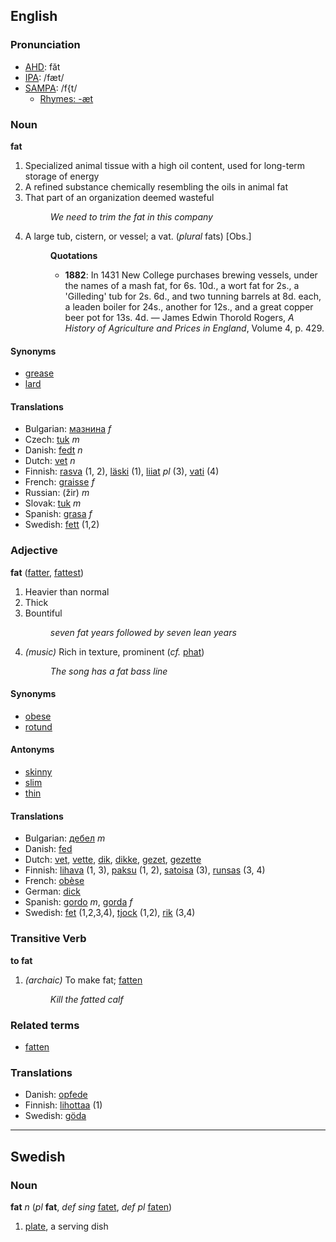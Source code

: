 ==English==

===Pronunciation===
*[[w:AHD|AHD]]: făt
*[[w:IPA|IPA]]: /fæt/
*[[w:SAMPA|SAMPA]]: /f{t/
**[[Rhymes:English:-æt|Rhymes: -æt]]

=== Noun ===
'''fat'''

# Specialized animal tissue with a high oil content, used for long-term storage of energy
# A refined substance chemically resembling the oils in animal fat
# That part of an organization deemed wasteful
#: ''We need to trim the fat in this company''
# A large tub, cistern, or vessel; a vat. (''plural'' fats) [Obs.]
#:'''Quotations'''
#:*'''1882''': In 1431 New College purchases brewing vessels, under the names of a mash fat, for 6s. 10d., a wort fat for 2s., a 'Gilleding' tub for 2s. 6d., and two tunning barrels at 8d. each, a leaden boiler for 24s., another for 12s., and a great copper beer pot for 13s. 4d. &mdash; James Edwin Thorold Rogers, ''A History of Agriculture and Prices in England'', Volume 4, p. 429.

==== Synonyms ====
*[[grease]]
*[[lard]]

==== Translations ====
*Bulgarian: [[мазнина]] ''f''
*Czech: [[tuk]]  ''m''
* Danish: [[fedt]] ''n''
*Dutch: [[vet]] ''n''
*Finnish: [[rasva]] (1, 2), [[läski]] (1), [[liiat]] ''pl'' (3), [[vati#Finnish|vati]] (4)
*French: [[graisse]] ''f''
*Russian: [[]] (žir) ''m''
*Slovak: [[tuk]]  ''m''
*Spanish: [[grasa]] ''f''
*Swedish: [[fett]] (1,2)

=== Adjective ===
'''fat''' ([[fatter]], [[fattest]])

# Heavier than normal
# Thick
# Bountiful
#: ''seven fat years followed by seven lean years''
# ''(music)'' Rich in texture, prominent (''cf.'' [[phat]])
#: ''The song has a fat bass line''

==== Synonyms ====
*[[obese]]
*[[rotund]]

==== Antonyms ====
*[[skinny]]
*[[slim]]
*[[thin]]

==== Translations ====
*Bulgarian: [[дебел]] ''m''
*Danish: [[fed]]
*Dutch: [[vet]], [[vette]], [[dik]], [[dikke]], [[gezet]], [[gezette]]
*Finnish: [[lihava]] (1, 3), [[paksu]] (1, 2), [[satoisa]] (3), [[runsas]] (3, 4)
*French: [[obèse]]
*German: [[dick]]
*Spanish: [[gordo]] ''m'', [[gorda]] ''f''
*Swedish: [[fet]] (1,2,3,4), [[tjock]] (1,2), [[rik]] (3,4)

=== Transitive Verb===
'''to fat'''

# ''(archaic)'' To make fat; [[fatten]]
#: ''Kill the fatted calf''

=== Related terms ===
*[[fatten]]

===Translations===
* Danish: [[opfede]]
*Finnish: [[lihottaa]] (1)
*Swedish: [[göda]]

----
==Swedish==
===Noun===
'''fat''' ''n'' (''pl'' '''fat''', ''def sing'' [[fatet]], ''def pl'' [[faten]])

# [[plate]], a serving dish